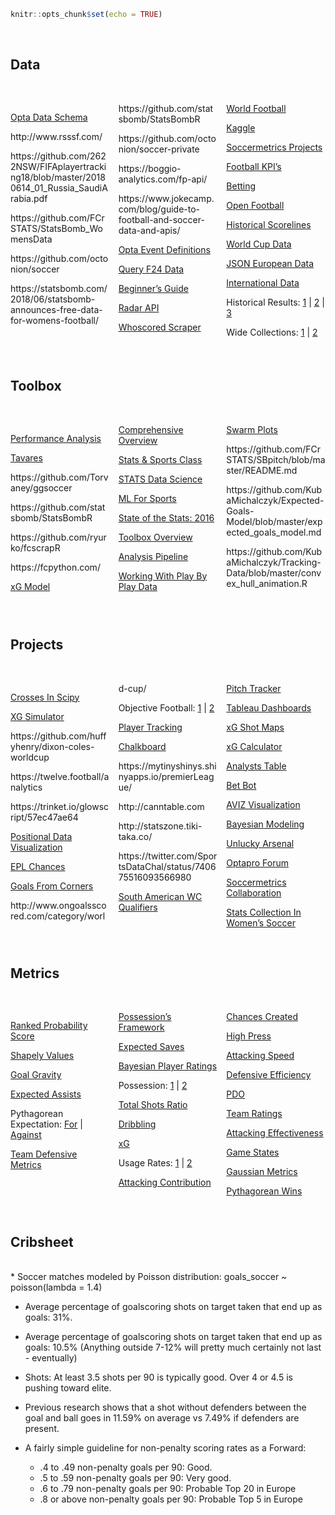 ```r
knitr::opts_chunk$set(echo = TRUE)
```

<style>
  .col4 {
    columns: 4 100px;         / number of columns and width in pixels/
    -webkit-columns: 4 200px; / chrome, safari /
    -moz-columns: 4 200px;    / firefox /
  }
  .col3 {
    columns: 3 100px;
    -webkit-columns: 3 100px;
    -moz-columns: 3 100px;
  }
</style>

<br/>

## Data
<br/>

<div class="col3">

[Opta Data Schema](http://www.soccermetrics.net/match-data-collection/the-opta-data-schema-an-introduction)

http://www.rsssf.com/

https://github.com/2622NSW/FIFAplayertracking18/blob/master/20180614_01_Russia_SaudiArabia.pdf

https://github.com/FCrSTATS/StatsBomb_WomensData

https://github.com/octonion/soccer 

https://statsbomb.com/2018/06/statsbomb-announces-free-data-for-womens-football/

https://github.com/statsbomb/StatsBombR

https://github.com/octonion/soccer-private

https://boggio-analytics.com/fp-api/

https://www.jokecamp.com/blog/guide-to-football-and-soccer-data-and-apis/

[Opta Event Definitions](http://optasports.com/news-area/blog-optas-event-definitions.aspx)

[Query F24 Data](https://github.com/huffyhenry/ltl24)

[Beginner's Guide](https://sportsdatachallenge.wordpress.com/2016/09/21/a-total-beginners-guide-to-web-scraping-football-data-part-1/)

[Radar API](http://developer.sportradar.com/files/indexSoccer.html#soccer-api-v3)

[Whoscored Scraper](https://github.com/brianlan/Whoscored/blob/master/crawl_player_match_level_data.py)

[World Football](http://usa.worldfootball.net/)

[Kaggle](https://www.kaggle.com/hugomathien/soccer)

[Soccermetrics Projects](https://github.com/soccermetrics/project-data)

[Football KPI's](https://github.com/teouch/fbl-kpis)

[Betting](http://www.football-data.co.uk/downloadm.php)

[Open Football](https://github.com/openfootball)

[Historical Scorelines](https://github.com/llimllib/soccerdata)

[World Cup Data](https://github.com/sanand0/fifadata)

[JSON European Data](https://github.com/opendatajson/football.json)

[International Data](https://github.com/SoccerStatsUS/international_data/tree/master/games)

Historical Results: [1](https://github.com/jalapic/engsoccerdata) | [2](https://github.com/footballcsv/eng-england) | [3](https://github.com/hugomathien/football-data-collection)

Wide Collections: [1](https://github.com/jokecamp/FootballData) | [2](https://github.com/octonion/soccer)
</div>
<br/>

## Toolbox
<br/>

<div class="col3">
[Performance Analysis](http://thevideoanalyst.com/want-performance-analyst/)

[Tavares](https://github.com/rjtavares/football-crunching)

https://github.com/Torvaney/ggsoccer

https://github.com/statsbomb/StatsBombR

https://github.com/ryurko/fcscrapR

https://fcpython.com/

[xG Model](https://github.com/KubaMichalczyk/ExpectedGoalsModel/blob/master/expected_goals_model.md)

[Comprehensive Overview](https://oneshortcorner.wordpress.com/2016/11/03/football-analytics-part-seven-how-not-to-use-stats/)

[Stats & Sports Class](https://statsbylopez.com/stats-sports-class/)

[STATS Data Science](https://www.stats.com/data-science/)

[ML For Sports](https://dtai.cs.kuleuven.be/events/MLSA16/schedule.php)

[State of the Stats: 2016](https://deepxg.com/2016/12/31/state-of-the-stats-2016-results/)

[Toolbox Overview](http://statsbomb.com/2016/09/a-toolbox-for-football-analytics/)

[Analysis Pipeline](https://teouchanalytics.wordpress.com/2017/07/08/episode-1-feature-engineering-and-some-data-to-play-with/)

[Working With Play By Play Data](http://curleylab.psych.columbia.edu/playbyplay/playbyplay.html#/)

[Swarm Plots](http://pena.lt/y/2017/07/17/radar-alternatives-football-data/)

https://github.com/FCrSTATS/SBpitch/blob/master/README.md

https://github.com/KubaMichalczyk/Expected-Goals-Model/blob/master/expected_goals_model.md

https://github.com/KubaMichalczyk/Tracking-Data/blob/master/convex_hull_animation.R
</div>
<br/>

## Projects
<br/>

<div class="col3">
[Crosses In Scipy](https://twitter.com/Samirak93/status/905107479880581120)

[XG Simulator](https://torvaney.github.io/projects/xG.html)

https://github.com/huffyhenry/dixon-coles-worldcup

https://twelve.football/analytics

https://trinket.io/glowscript/57ec47ae64

[Positional Data Visualization](https://github.com/JoGall/soccermatics)

[EPL Chances](https://public.tableau.com/profile/scribblr.42#!/vizhome/ChancesDashboard2017-18-PoweredbyStrataBet/PremierLeagueChances2016-17?publish=yes)

[Goals From Corners](https://www.reddit.com/r/soccer/comments/6nuk85/so_ive_scraped_statistics_for_about_11000_matches/)

http://www.ongoalsscored.com/category/world-cup/

Objective Football: [1](https://objective-football.blogspot.co.uk/2016/08/201617-shots-in-box.html?m=1) | [2](https://objective-football.blogspot.co.uk/2016/08/201617-open-playset-piecepenalty-data.html?m=1)

[Player Tracking](https://samirak93.wordpress.com/2016/01/05/player-tracking-using-corel-video-studio/)

[Chalkboard](https://github.com/neilcharles/chalkboard)

https://mytinyshinys.shinyapps.io/premierLeague/

http://canntable.com

http://statszone.tiki-taka.co/

https://twitter.com/SportsDataChal/status/740675516093566980

[South American WC Qualifiers](https://public.tableau.com/profile/mathijs.steneker#!/vizhome/xGmapeliminatorias/Matchstats)

[Pitch Tracker](http://johnburnmurdoch.github.io/football-pitch-tracker/)

[Tableau Dashboards](https://differentgame.wordpress.com/xg-shot-maps-and-tables/)

[xG Shot Maps](https://public.tableau.com/s/profile/paul.riley#!/vizhome/PremierLeague201516xGMap/PremierLeague201516ShotonTargetxGDashboard)

[xG Calculator](https://dannypage.github.io/expected_goals.html)

[Analysts Table](https://hilltop-analytics.shinyapps.io/Analysts-EPL-Table/)

[Bet Bot](http://www.betbot.soccer/)

[AVIZ Visualization](http://www.aviz.fr/soccer)

[Bayesian Modeling](https://github.com/milkha/EPL_KDD)

[Unlucky Arsenal](https://github.com/Torvaney/unlucky-arsenal)

[Optapro Forum](http://www.optasportspro.com/about/optapro-blog/?tag=Analytics%20Forum)

[Soccermetrics Collaboration](http://www.soccermetrics.net/collaborations/research-collaborations-2017)

[Stats Collection In Women's Soccer](https://wosostats.wordpress.com/how-to-help)
</div>
<br/>

## Metrics

<br/>

<div class="col3">
 [Ranked Probability Score](https://cognitivefootball.wordpress.com/rps/)

 [Shapely Values](https://github.com/pfletcherhill/ShapleySoccer)

 [Goal Gravity](http://business-analytic.co.uk/blog/gravity-part-1-a-metric-for-event-importance/)

 [Expected Assists](http://www.optasportspro.com/about/optapro-blog/posts/2017/blog-expected-assists-in-context/)

 Pythagorean Expectation: [For](http://statsbomb.com/2016/04/improving-soccers-version-of-the-bill-james-pythagorean/) | [Against](http://www.soccermetrics.net/soccer-pythagorean-theory/why-the-baseball-pythagorean-doesnt-work-for-soccer)

 [Team Defensive Metrics](http://business-analytic.co.uk/blog/uncategorized/team-defensive-metrics/)

 [Possession's Framework](http://www.optasportspro.com/about/optapro-blog/posts/2016/blog-introducing-a-possessions-framework/)

 [Expected Saves](http://www.soccermetrics.net/goalkeeping-analytics/expected-saves-an-inverse-of-expected-goals)

 [Bayesian Player Ratings](http://pena.lt/y/2015/02/26/playerrating-a-bayesian-method-for-evaluating-football-players/)

 Possession: [1](https://2plus2equals11.com/2015/08/25/valuing-possession/) | [2](http://www.worldfootballcommentaries.com/2013/02/possession-efficiency-ratio-new.html)

 [Total Shots Ratio](https://jameswgrayson.wordpress.com/2012/07/15/another-post-about-tsr/)

 [Dribbling](http://www.optasportspro.com/about/optapro-blog/posts/2016/blog-carry-on-dribbling/)

 [xG](http://cartilagefreecaptain.sbnation.com/2015/10/19/9295905/premier-league-projections-and-new-expected-goals)

 Usage Rates: [1](http://regressing.deadspin.com/stat-primer-what-can-usage-rates-teach-us-about-the-pr-1642456897) | [2](http://tempofreesoccer.blogspot.co.uk/2014/09/usage-rates-primer.html)

 [Attacking Contribution](http://statsbomb.com/2014/10/attacking-contribution-metric-and-man-uniteds-reliance-on-di-maria/)

 [Chances Created](http://statsbomb.com/2014/07/what-matters-in-football-a-deeper-look-at-chances-created/)

 [High Press](http://statsbomb.com/2014/07/defensive-metrics-measuring-the-intensity-of-a-high-press/)

 [Attacking Speed](http://statsbomb.com/2014/06/the-importance-of-attacking-speed-and-the-quickest-attacking-team-in-epl/)

 [Defensive Efficiency](https://thecounterattack.wordpress.com/2013/02/20/measuring-defensive-efficiency-deff/)

 [PDO](https://jameswgrayson.wordpress.com/2011/04/05/pdo-part-i/)

 [Team Ratings](https://jameswgrayson.wordpress.com/2014/08/11/methodology-and-validation-of-the-team-ratings/)

 [Attacking Effectiveness](http://experimental361.com/2013/01/21/attacking-effectiveness-europe/)

 [Game States](http://11tegen11.net/2013/04/06/game-states-and-conversion/)

 [Gaussian Metrics](http://analyticsfc.co.uk/2015/12/03/joydivisualization-comparing-individual-performance-to-the-population/)

 [Pythagorean Wins](https://www.reddit.com/r/soccer/comments/4dmdlq/oc_pythagorean_wins_expectation_for_the_premier/)
</div>
<br/>

## Cribsheet
<br/>
* Soccer matches modeled by Poisson distribution: goals_soccer ~ poisson(lambda = 1.4)

* Average percentage of goalscoring shots on target taken that end up as goals: 31%. 

* Average percentage of goalscoring shots on target taken that end up as goals: 10.5% (Anything outside 7-12% will pretty much certainly not last - eventually)

* Shots: At least 3.5 shots per 90 is typically good. Over 4 or 4.5 is pushing toward elite.

* Previous research shows that a shot without defenders between the goal and ball goes in 11.59% on average vs 7.49% if defenders are present.

* A fairly simple guideline for non-penalty scoring rates as a Forward:

    * .4 to .49 non-penalty goals per 90: Good.
    * .5 to .59 non-penalty goals per 90: Very good.
    * .6 to .79 non-penalty goals per 90: Probable Top 20 in Europe
    * .8 or above non-penalty goals per 90: Probable Top 5 in Europe